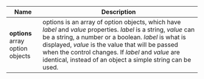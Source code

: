 | Name                                 | Description                                                                                                                                                                                                                                                                                                                                     |
| ------------------------------------ | ----------------------------------------------------------------------------------------------------------------------------------------------------------------------------------------------------------------------------------------------------------------------------------------------------------------------------------------------- |
| **options**<br/>array option objects | options is an array of option objects, which have _label_ and _value_ properties. _label_ is a string, _value_ can be a string, a number or a boolean. _label_ is what is displayed, _value_ is the value that will be passed when the control changes. If _label_ and _value_ are identical, instead of an object a simple string can be used. |
